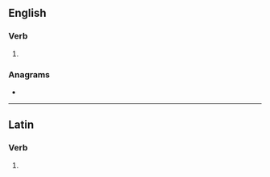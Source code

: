 ==English==

===Verb===
{{head|en|verb form}}

# {{en-third-person singular of|inure}}

===Anagrams===
* {{anagrams|en|a=einrsu|insure|nursie|rusine|urines|ursine}}

----

==Latin==

===Verb===
{{la-verb-form|inūrēs}}

# {{inflection of|inūrō||2|s|futr|actv|indc|lang=la}}